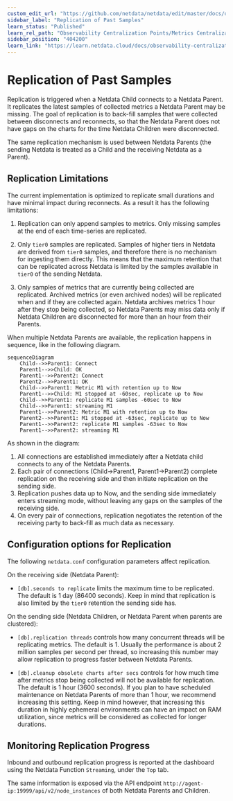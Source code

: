 ```yaml
---
custom_edit_url: "https://github.com/netdata/netdata/edit/master/docs/observability-centralization-points/metrics-centralization-points/replication-of-past-samples.md"
sidebar_label: "Replication of Past Samples"
learn_status: "Published"
learn_rel_path: "Observability Centralization Points/Metrics Centralization Points (Netdata Parents)"
sidebar_position: "404200"
learn_link: "https://learn.netdata.cloud/docs/observability-centralization-points/metrics-centralization-points-(netdata-parents)/replication-of-past-samples"
---
```


# Replication of Past Samples

Replication is triggered when a Netdata Child connects to a Netdata Parent. It replicates the latest samples of collected metrics a Netdata Parent may be missing. The goal of replication is to back-fill samples that were collected between disconnects and reconnects, so that the Netdata Parent does not have gaps on the charts for the time Netdata Children were disconnected.

The same replication mechanism is used between Netdata Parents (the sending Netdata is treated as a Child and the receiving Netdata as a Parent).

## Replication Limitations

The current implementation is optimized to replicate small durations and have minimal impact during reconnects. As a result it has the following limitations:

1. Replication can only append samples to metrics. Only missing samples at the end of each time-series are replicated.

2. Only `tier0` samples are replicated. Samples of higher tiers in Netdata are derived from `tier0` samples, and therefore there is no mechanism for ingesting them directly. This means that the maximum retention that can be replicated across Netdata is limited by the samples available in `tier0` of the sending Netdata.

3. Only samples of metrics that are currently being collected are replicated. Archived metrics (or even archived nodes) will be replicated when and if they are collected again. Netdata archives metrics 1 hour after they stop being collected, so Netdata Parents may miss data only if Netdata Children are disconnected for more than an hour from their Parents.

When multiple Netdata Parents are available, the replication happens in sequence, like in the following diagram.

```mermaid
sequenceDiagram
    Child-->>Parent1: Connect
    Parent1-->>Child: OK
    Parent1-->>Parent2: Connect
    Parent2-->>Parent1: OK
    Child-->>Parent1: Metric M1 with retention up to Now
    Parent1-->>Child: M1 stopped at -60sec, replicate up to Now
    Child-->>Parent1: replicate M1 samples -60sec to Now
    Child-->>Parent1: streaming M1
    Parent1-->>Parent2: Metric M1 with retention up to Now
    Parent2-->>Parent1: M1 stopped at -63sec, replicate up to Now
    Parent1-->>Parent2: replicate M1 samples -63sec to Now
    Parent1-->>Parent2: streaming M1
```

As shown in the diagram:

1. All connections are established immediately after a Netdata child connects to any of the Netdata Parents.
2. Each pair of connections (Child->Parent1, Parent1->Parent2) complete replication on the receiving side and then initiate replication on the sending side.
3. Replication pushes data up to Now, and the sending side immediately enters streaming mode, without leaving any gaps on the samples of the receiving side.
4. On every pair of connections, replication negotiates the retention of the receiving party to back-fill as much data as necessary.

## Configuration options for Replication

The following `netdata.conf` configuration parameters affect replication.

On the receiving side (Netdata Parent):

- `[db].seconds to replicate` limits the maximum time to be replicated. The default is 1 day (86400 seconds). Keep in mind that replication is also limited by the `tier0` retention the sending side has.

On the sending side (Netdata Children, or Netdata Parent when parents are clustered):

- `[db].replication threads` controls how many concurrent threads will be replicating metrics. The default is 1. Usually the performance is about 2 million samples per second per thread, so increasing this number may allow replication to progress faster between Netdata Parents.

- `[db].cleanup obsolete charts after secs` controls for how much time after metrics stop being collected will not be available for replication. The default is 1 hour (3600 seconds). If you plan to have scheduled maintenance on Netdata Parents of more than 1 hour, we recommend increasing this setting. Keep in mind however, that increasing this duration in highly ephemeral environments can have an impact on RAM utilization, since metrics will be considered as collected for longer durations.

## Monitoring Replication Progress

Inbound and outbound replication progress is reported at the dashboard using the Netdata Function `Streaming`, under the `Top` tab.

The same information is exposed via the API endpoint `http://agent-ip:19999/api/v2/node_instances` of both Netdata Parents and Children.
